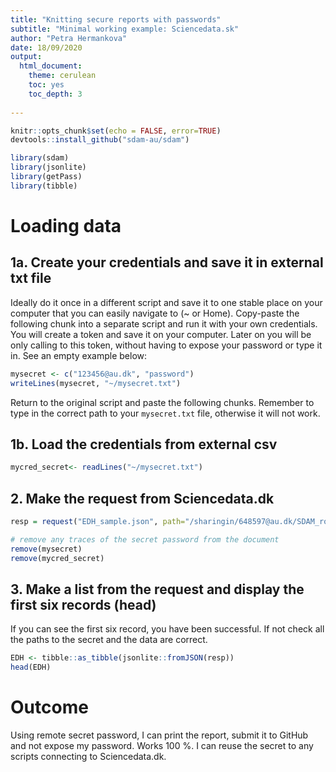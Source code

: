 ```yaml
---
title: "Knitting secure reports with passwords"
subtitle: "Minimal working example: Sciencedata.sk"
author: "Petra Hermankova"
date: 18/09/2020
output:
  html_document:
    theme: cerulean
    toc: yes
    toc_depth: 3
    
---
```



```r
knitr::opts_chunk$set(echo = FALSE, error=TRUE)
devtools::install_github("sdam-au/sdam")

library(sdam)
library(jsonlite)
library(getPass)
library(tibble)
```

# Loading data

## 1a. Create your credentials and save it in external txt file
Ideally do it once in a different script and save it to one stable place on your computer that you can easily navigate to (~ or Home). Copy-paste the following chunk into a separate script and run it with your own credentials. You will create a token and save it on your computer. Later on you will be only calling to this token, without having to expose your password or type it in. See an empty example below: 

```r
mysecret <- c("123456@au.dk", "password")
writeLines(mysecret, "~/mysecret.txt")
```

Return to the original script and paste the following chunks. Remember to type in the correct path to your `mysecret.txt` file, otherwise it will not work.

## 1b. Load the credentials from external csv
```r
mycred_secret<- readLines("~/mysecret.txt")
```

## 2. Make the request from Sciencedata.dk
```r
resp = request("EDH_sample.json", path="/sharingin/648597@au.dk/SDAM_root/SDAM_data/EDH/", method="GET", cred=cred=c(mycred_secret[1], mycred_secret[2]))

# remove any traces of the secret password from the document
remove(mysecret)
remove(mycred_secret)
```

## 3. Make a list from the request and display the first six records (head)
If you can see the first six record, you have been successful. If not check all the paths to the secret and the data are correct.

```r
EDH <- tibble::as_tibble(jsonlite::fromJSON(resp))
head(EDH)
```

# Outcome

Using remote secret password, I can print the report, submit it to GitHub and not expose my password. Works 100 %. I can reuse the secret to any scripts connecting to Sciencedata.dk.
